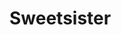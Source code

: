 
# Sweetsister
<ProjectDetails
  floatRight
  region="Vale"
  house="House Sunderland, House Borrell"
  type="Town"
  status="Completed"
  warp="/warp sweetsister"
  projectLead="erikiglesiass"
  dateStarted="2014-03-28T07:00:00+00:00"
  dateCompleted="2014-03-28T07:00:00+00:00"
/>
